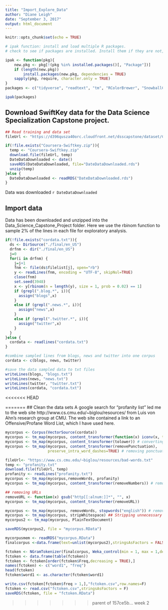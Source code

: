 ```yaml
---
title: "Import_Explore_Data"
author: "Diane Leigh"
date: "September 3, 2017"
output: html_document
---
```


```r
knitr::opts_chunk$set(echo = TRUE)

# ipak function: install and load multiple R packages.
# check to see if packages are installed. Install them if they are not, then load them into the R session.

ipak <- function(pkg){
    new.pkg <- pkg[!(pkg %in% installed.packages()[, "Package"])]
    if (length(new.pkg)) 
        install.packages(new.pkg, dependencies = TRUE)
    sapply(pkg, require, character.only = TRUE)
}
packages <- c("tidyverse", "readtext", "tm", "RColorBrewer", "SnowballC", "RWeka", "RWekajars", "NLP", "openNLP","stringi", "rJava")

ipak(packages)

```
## Download SwiftKey data for the Data Science Specialization Capstone project.

```r
## Read training and data set
fileUrl <- "https://d396qusza40orc.cloudfront.net/dsscapstone/dataset/Coursera-SwiftKey.zip"

if(!file.exists("Coursera-Swiftkey.zip")){
  temp <- "Coursera-Swiftkey.zip"
  download.file(fileUrl, temp)
  DateDataDownloaded <- date()
  saveRDS(DateDataDownloaded, file="DateDataDownloaded.rds")
  unzip(temp)
}else {
  DateDataDownloaded <- readRDS("DateDataDownloaded.rds")
} 

```

Data was downloaded `r DateDataDownloaded`

## Import data

Data has been downloaded and unzipped into the Data_Science_Capstone_Project folder. Here we use the rbinom function to sample 2% of the lines in each file for exploratory analysis.

```r
if(!file.exists("cordata.txt")){
  ds <- DirSource("./final/en_US")
  drfnm <- dir("./final/en_US")
  j=0
  for(i in drfnm) {
    j=j+1
    fnm <- file(ds$filelist[j], open="rb")
    y <- readLines(fnm, encoding = "UTF-8", skipNul=TRUE)
    close(fnm)
    set.seed(3948)
    x <- y[rbinom(n = length(y), size = 1, prob = 0.02) == 1]
    if (grepl(".blog.*", i)){
      assign("blogs",x) 
    }
    else if (grepl(".news.*", i)){
      assign("news",x) 
    }
    else if (grepl(".twitter.*", i)){
      assign("twitter",x) 
    }
  }
}else {
  cordata <- readlines("cordata.txt")
}

#combine sampled lines from blogs, news and twitter into one corpus
cordata <- c(blogs, news, twitter)

#save the data sampled data to txt files
writeLines(blogs, "blogs.txt")
writeLines(news, "news.txt")
writeLines(twitter, "twitter.txt")
writeLines(cordata, "cordata.txt")

```

<<<<<<< HEAD




=======
## Clean the data sets
A google search for "profanity list" led me to the web site http://www.cs.cmu.edu/~biglou/resources/ from Luis von Ahn's research group at CMU. The web site contained a link to an Offensive/Profane Word List, which I have used here.
```r
mycorpus <- Corpus(VectorSource(cordata))
mycorpus <- tm_map(mycorpus, content_transformer(function(x) iconv(x, to="UTF-8", sub="byte")))
mycorpus <- tm_map(mycorpus, content_transformer(tolower)) # converting to lowercase
mycorpus <- tm_map(mycorpus, content_transformer(removePunctuation),
                   preserve_intra_word_dashes=TRUE) # removing ponctuation

fileUrl<- "https://www.cs.cmu.edu/~biglou/resources/bad-words.txt"
temp <- "profanity.txt"
download.file(fileUrl, temp)
profanity <- readLines("profanity.txt")
mycorpus <- tm_map(mycorpus,removeWords, profanity)
mycorpus <- tm_map(mycorpus, content_transformer(removeNumbers)) # removing numbers

## removing URLs 
removeURL <- function(x) gsub("http[[:alnum:]]*", "", x)
mycorpus <- tm_map(mycorpus, content_transformer(removeURL))

mycorpus <- tm_map(mycorpus, removeWords, stopwords("english")) # removing stop words
mycorpus <- tm_map(mycorpus, stripWhitespace) ## Stripping unnecessary whitespace 
mycorpus2 <- tm_map(mycorpus, PlainTextDocument) 

saveRDS(mycorpus2, file = "mycorpus.RData")

```

```r
mycorpusmem <- readRDS("mycorpus.RData")
finalcorpus <-data.frame(text=unlist(mycorpus2),stringsAsFactors = FALSE)

fctoken <- NGramTokenizer(finalcorpus, Weka_control(min = 1, max = 1,delimiters = " \\r\\n\\t.,;:\"()?!"))
fctoken <- data.frame(table(fctoken))
fctoken <- fctoken[order(fctoken$Freq,decreasing = TRUE),]
names(fctoken) <- c("word1", "freq")
head(fctoken)
fctoken$word1 <- as.character(fctoken$word1)

write.csv(fctoken[fctoken$freq > 1,],"fctoken.csv",row.names=F)
fctoken <- read.csv("fctoken.csv",stringsAsFactors = F)
saveRDS(fctoken, file = "fctoken.RData")

```
>>>>>>> parent of 157ce5b... week 2
